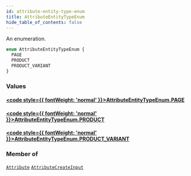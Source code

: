 ```yaml
---
id: attribute-entity-type-enum
title: AttributeEntityTypeEnum
hide_table_of_contents: false
---
```








An enumeration.

```graphql
enum AttributeEntityTypeEnum {
  PAGE
  PRODUCT
  PRODUCT_VARIANT
}
```


### Values

#### [<code style={{ fontWeight: 'normal' }}>AttributeEntityTypeEnum.<b>PAGE</b></code>](#) 
> 
> 

#### [<code style={{ fontWeight: 'normal' }}>AttributeEntityTypeEnum.<b>PRODUCT</b></code>](#) 
> 
> 

#### [<code style={{ fontWeight: 'normal' }}>AttributeEntityTypeEnum.<b>PRODUCT_VARIANT</b></code>](#) 
> 
> 



### Member of

[`Attribute`](../../../developer/api-reference/objects/attribute)  <Badge class="secondary" text="object"/><Bullet />[`AttributeCreateInput`](../../../developer/api-reference/inputs/attribute-create-input)  <Badge class="secondary" text="input"/>



